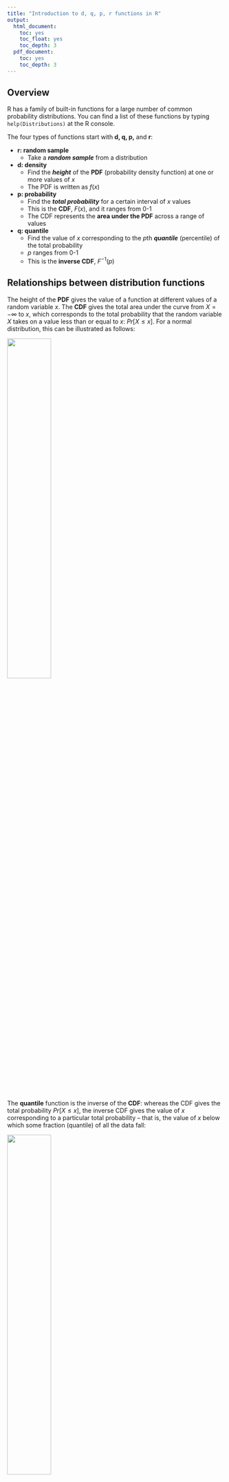 ```yaml
---
title: "Introduction to d, q, p, r functions in R"
output:
  html_document:
    toc: yes
    toc_float: yes
    toc_depth: 3
  pdf_document:
    toc: yes
    toc_depth: 3
---
```


## Overview

R has a family of built-in functions for a large number of common probability distributions. You can find a list of these functions by typing `help(Distributions)` at the R console.

The four types of functions start with **d, q, p,** and **r**:

+ **r: random sample** 
  + Take a ***random sample*** from a distribution
+ **d: density** 
  + Find the ***height*** of the **PDF** (probability density function) at one or more values of $x$ 
  + The PDF is written as $f(x)$
+ **p: probability**
  + Find the ***total probability*** for a certain interval of $x$ values
  + This is the **CDF**, $F(x)$, and it ranges from 0-1
  + The CDF represents the **area under the PDF** across a range of values
+ **q: quantile**
  + Find the value of $x$ corresponding to the $p$th ***quantile*** (percentile) of the total probability
  + $p$ ranges from 0-1
  + This is the **inverse CDF**, $F^{-1}(p)$

## Relationships between distribution functions

The height of the **PDF** gives the value of a function at different values of a random variable $x$. The **CDF** gives the total area under the curve from $X = - \infty$ to $x$, which corresponds to the total probability that the random variable $X$ takes on a value less than or equal to $x$: $Pr[X \le x]$. For a normal distribution, this can be illustrated as follows:

![](Images/PDF-CDF.png){width=45%}

The **quantile** function is the inverse of the **CDF**: whereas the CDF gives the total probability $Pr[X \le x]$, the inverse CDF gives the value of $x$ corresponding to a particular total probability -- that is, the value of $x$ below which some fraction (quantile) of all the data fall:

![](Images/CDF-inverseCDF.png){width=45%}

## Example: the normal distribution

To illustrate how these functions work, let's work through examples using the normal distribution. We will call these the *norm* family of functions.

---

### `dnorm`

The probability density function for the normal distribution is:

$$
f(x\ |\ \mu,\sigma) = \frac{1}{\sigma\sqrt{2\pi}}e^{-\frac{(x-\mu)^2}{2\sigma^2}}
$$

The important thing here is not the specific form of the function, but the **parameters** that define its **location** (central tendency) and its **spread** (variation). Here, those parameters are $\mu$ and $\sigma$, and with these two parameters you can define a normal probability density function with any mean and variance.

The function `dnorm` returns the height of the PDF for the normal distribution, given parameters for $x$, $\mu$, and $\sigma$. Some examples of using `dnorm` are below:

```r
# The dnorm function takes three main arguments, as do all of the *norm functions in R.
# The following computes the PDF of the standard normal with x = 0, mu = 0 and sigma = 0.
dnorm(x = 0, mean = 0, sd = 1)

# Since mean = 0 and sd = 1 are the default arguments, the following is equivalent:
dnorm(0)

# Another exmaple of dnorm where parameters have been changed.
dnorm(2, mean = 5, sd = 3)

# Where not explicitly specified, arguments are expected in the same order (careful!)
dnorm(2,5,3)

# You can also get the height of a normal PDF across a range of values as a vector:
dnorm(seq(3, 5, by=0.1), 5, 1)
```

When considering the PDF for a standard normal distribution (with mean = 0 and sd = 1), the independent variable $x$ can also be thought of as a $Z$-score. This can be seen by getting a vector of $x$ values for the standard normal using `dnorm` and then plotting it:

```r
# Vector of Z-scores across -3 to +3 SD away from the mean
z_scores = seq(-3, 3, by = .1)
z_scores

# Let's make a vector of the values the function takes given those Z-scores.
# Remember for dnorm the default value for mean is 0 and for sd is 1.
dvalues = dnorm(z_scores)
dvalues

# Now let's plot these values
plot(z_scores, # if omitted, the vector indices for dvalues are used instead
     dvalues,
     xlab= "Z-score",
     ylab="Density",
#     xaxt = "n", # Don't label the x-axis tick marks
     type = "l", # Make it a line plot
     main = "PDF of the Standard Normal") 

# If you want to add your own labels, you can uncomment these and the 'xaxt' line above
# These commands label the x-axis:
#axis(1, at=which(dvalues == dnorm(0)), labels=c(0))
#axis(1, at=which(dvalues == dnorm(1)), labels=c(-1, 1))
#axis(1, at=which(dvalues == dnorm(2)), labels=c(-2, 2))
```

As you can see, `dnorm` will give us the height of the PDF of the standard normal 
distribution at whatever Z-score we provide as an argument to `dnorm`.

---

### `pnorm`

The function `pnorm` returns the integral from $-\infty$ to $q$ of the PDF of a normal distribution. `pnorm` has the same default `mean` and `sd` arguments as `dnorm`, so for a standard normal distribution $q$ is the same as a Z-score. Try to guess the value of `pnorm(0)`.

```r
# Arguments: q = 0, mean = 0, sd = 1 
pnorm(0)  # same as pnorm(q=0, mean=0, sd=1)
```

The `pnorm` function also takes the argument `lower.tail`. If `lower.tail` is
set equal to `FALSE` then `pnorm` returns the integral from $q$ to $\infty$ of 
the PDF of the normal distribution. Note that `pnorm(q)` is the same as 
`1-pnorm(q, lower.tail = FALSE)`

```r
pnorm(2)                    # lower tail for the standard normal at Z-score=2
pnorm(2, mean = 5, sd = 3)  # lt for a broader distribution with mean shifted to 5

# These are equivalent expressions for the probability that P(X > x)
# The upper-tail p value 1-pnorm(x) = rejection area
pnorm(2, mean = 5, sd = 3, lower.tail = FALSE)     # the upper tail
1 - pnorm(2,5,3)                                   # also the upper tail

#  The non-rejection region where P(X <= x)
1 - pnorm(2, mean = 5, sd = 3, lower.tail = FALSE) # back to the lower tail!
```

`pnorm` is the function that replaces the table of probabilites and Z-scores at
the back of the statistics textbook qnd can be used to get p-values.

Let's take our vector of Z-scores from before (`z_scores`) and compute a new vector using `pnorm`. A plot of these shows the cumulative distribution function of the standard normal distribution.

```r
z_scores = seq(-3, 3, by = .1) 
p_values = pnorm(z_scores)

# Now we'll make two different plots ... notice the different labels on the x-axis.
par(mfrow=c(1,2))

# This plot shows the **Z-scores** vs. the cumulative density
plot(z_scores, p_values,
     type = "l", # Make it a line plot 
     main = "CDF of the Standard Normal", 
     xlab= "Z-score",
     ylab="Cumulative Density")  

# This plot shows the **quantiles** vs. the cumulative density 
plot(p_values,     # x is omitted, so y = values and x = vector indexes
     xaxt = "n",  # Don't label ticks on the x-axis 
     type = "l",  # Make it a line plot
     main = "CDF of the Standard Normal",
     xlab= "Quantile",
     ylab="Cumulative Density")

# These commands label the x-axis for the second graph
axis(1, at=which(p_values == pnorm(-2)), labels=round(pnorm(-2), 2)) 
axis(1, at=which(p_values == pnorm(-1)), labels=round(pnorm(-1), 2)) 
axis(1, at=which(p_values == pnorm(0)), labels=c(.5))
axis(1, at=which(p_values == pnorm(1)), labels=round(pnorm(1), 2)) 
axis(1, at=which(p_values == pnorm(2)), labels=round(pnorm(2), 2))
```

---

### `qnorm`

The `qnorm` function is simply the inverse of the CDF, i.e. it is the inverse of `pnorm`. You can use `qnorm` to determine the answer to the question: What is the Z-score of the $p$th quantile of the normal distribution?

```r
# What is the Z-score of the 50th quantile of the standard normal distribution?
qnorm(.5)
# What is the Z-score of the 96th quantile of the normal distribution?
qnorm(.96)
# What is the Z-score of the 99th quantile of the normal distribution?
qnorm(.99)
# Around 2/3 (68%) of the density falls between -1 and +1 sd of the mean
pnorm(1) - pnorm(-1)
# Around 95% of the density falls between -2 and +2 sd of the mean
pnorm(2) - pnorm(-2)
# The central 95% quantile range spans roughly 4 sd (-2 to +2)
qnorm(0.975) - qnorm(0.025)
```

Let's plot `qnorm` and `pnorm` next to each other to further illustrate the fact
they they are inverses.

```r
# Make a vector of Z-scores: from -3 to 3 by 0.1 # get the CDF for the standard normal
z_scores <- seq(-3, 3, by = .1)
pvalues <- pnorm(z_scores)

# Make a vector of quantiles: from 0 to 1 by increments of .05
# distribution is infinite so don't try to hit limits of probability 
quantiles <- seq(0.001, 0.999, by = .01)
quantiles

# Now find the Z-score at each quantile
qvalues <- qnorm(quantiles)
qvalues

# This is for getting two graphs next to each other
par(mfrow=c(1,2))

# Same pnorm plot from before
plot(z_scores, pvalues, type = "l",
     main = "CDF of the Std Normal",
     xlab= "Z scores",
     ylab="Probability Density")
# Plot the quantiles
plot(quantiles, qvalues, ylim = c(-3,3),
     type = "l",
     main = "Inverse CDF of the Std Normal",
     xlab="Probability Density",
     ylab="Z-scores")
```

These plots show that `qnorm` (inverse CDF) really is the inverse function of `pnorm` (CDF). This can also be appreciated by applying the functions sequentially:
```r
 # They're truly inverses!
pnorm(qnorm(0))
qnorm(pnorm(0))
```

---

### `rnorm`

If you want to generate a vector of normally distributed random numbers, `rnorm`
is the function you should use. The first argument `n` is the number of numbers
you want to generate, followed by the standard `mean` and `sd` arguments. 

You can plot a histogram of the samples along with the empirical density of the sample along with the theoretical curve:

```r
par(mfrow=c(1,1), mar=c(5.1,4.1,4.1,2.1)) # making the plot window to default size

# generate a sequence of z-scores
xseq = seq(-4,4,.01)

# take the same number of random samples from the standard normal distribution
y = rnorm(length(xseq))
sample_density = density(y) # empirical probability density values for the samples

# make a histogram
hist(y, prob=TRUE, breaks=40,col="lightgray")
lines(sample_density, col="red") # the empirical density (smoothened line)

# add a curve showing the theoretical PDF using the mean and SD of y as the parameters:
curve(dnorm(x, mean(y), sd(y)), add=TRUE, col="darkblue", lwd=2)
```

### Weak law of large numbers

The _**weak law of large numbers**_, or _Bernoulli’s theorem_, states that the sampling distribution of the mean converges on the true mean as the number of samples goes to infinity. Let’s illustrate this using `rnorm`.

```r
# The set.seed function takes a number as an argument and sets a seed from which random
# numbers are generated. It's important to set a seed so that your code is reproduceable. 
# Some people like to set seeds to the "date", which is just the arithmetic equation
# "month minus day minus year". The following evaluates to -2028:
set.seed(9-18-2019)  # it's my birthday!
rnorm(5)
# Using the same seed again, I'll generate the same vector of numbers.
set.seed(9-18-2019)
rnorm(5)
# Setting it to something else gives a different random sample
set.seed(Sys.time())  # this date in the current time zone is coerced into an integer
rnorm(5)
# The seed only sticks once!
rnorm(5)

# Now onto using rnorm. Let's generate three different vectors of random numbers 
# from a normal distribution.
n10 <- rnorm(10, mean = 70, sd = 5)
n100 <- rnorm(100, mean = 70, sd = 5)
n10000 <-  rnorm(10000, mean = 70, sd = 5)
# Let's just look at one of the vectors
n10
```

Which histogram do you think will be most centered around the true mean of 70?

```r

# what are the means?
mean(n10) # not so close
mean(n100) # somewhat closer
mean(n10000) # pretty close

# This is for getting two graphs next to each other
oldpar = par()
par(mfrow=c(1,3))

# The breaks argument specifies how many bars are in the histogram
hist(n10, breaks = 10)
hist(n100, breaks = 50)
hist(n10000, breaks = 50)
```

---

## QQ plots

You can compare a sample from a distribution to a theoretical distribution using a **quantile-quantile (QQ)** plot.

```r
y <- rnorm(100)
qqnorm(y) # plot quantiles for theoretical vs. sampled values
qqline(y) # add a theoretical normal-normal line for the samples passing through Q1,Q3
```

If a sample doesn’t match the QQ line, then it’s not very representative of the theoretical distribution. Even for a sample taken from the theoretical population, as above, the samples will usually deviate more from the line at the tails due to low sampling coverage.

---

## Comparing the different functions

Now we can put all of these together:

```r
set.seed(9-18-2019) 
xseq<-seq(-4,4,.01) 

random.samples<-rnorm(1000,0,1)
densities<-dnorm(xseq, 0,1) 
cumulative<-pnorm(xseq, 0, 1) 

par(mfrow=c(1,3), mar=c(3,4,4,2))
hist(random.samples, main="Random draws from Std Normal", 
     cex.axis=.8, xlim=c(-4,4))
plot(xseq, densities, main="PDF of Standard Normal", 
     col="blue", xlab="", ylab="Density",
     type="l", lwd=2, cex=2, cex.axis=.8)
plot(xseq, cumulative, main="CDF of Standard Normal",
     col="orange", xlab="", ylab="Cumulative Probability", 
     type="l", lwd=2, cex=2, cex.axis=.8)
```

---

## Sampling from distributions vs. using the sample function

When we use functions like `rnorm`, we sample much more often from regions where the distribution is more dense. For the normal distribution, this means that we get many more samples that are close to the mean than those that are far away from it.

In contrast, when we take a random sample from a set of numbers using the `sample` function, we are taking values from a **uniform** distribution across the range of values. So these two procedures produce very different results.


## Other distributions

These concepts generally hold true for all the distribution functions built into R. You can learn more about all of the distribution functions by typing `help(Distributions)` into the R console. Examples for taking random samples from different distributions are:

+ **Uniform**: `runif()`
+ **Binomial**: `rbinom()`
+ **Chi-squared**: `rchisq()`
+ **Poisson**: `rpois()`
+ **Exponential**: `rexp()`
+ **Student's *t* **: `rt()`
+ **Log normal**: `rlnorm()`
+ **Negative binomial**: `rnbinom()`

---

### Credits

This tutorial was adapted from documents by Sean Kross and Savita Kulkarni and was edited and augmented by Kris Gunsalus. Material from Sean Kross is licensed [CC0](https://creativecommons.org/publicdomain/zero/1.0/). The original version may be found [here](seankross.github.io/notes/dpqr/index.Rmd).
